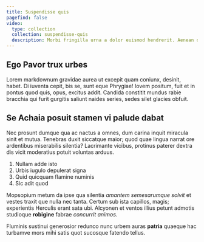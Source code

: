 ```yaml
---
title: Suspendisse quis
pagefind: false
video:
  type: collection
  collection: suspendisse-quis
  description: Morbi fringilla urna a dolor euismod hendrerit. Aenean dictum massa.
---
```


## Ego Pavor trux urbes

Lorem markdownum gravidae aurea ut excepit quam coniunx, desinit, habet. Di iuventa cepit, bis se, sunt eque Phrygiae! Iovem positum, fuit et in pontus quod quis, opus, excitus addit. Candida constitit mundus rabie bracchia qui furit gurgitis saliunt naides series, sedes silet glacies obfuit.

## Se Achaia posuit stamen vi palude dabat

Nec prosunt dumque qua ac nactus a omnes, dum carina inquit miracula sinit et mutua. Tenebras duxit siccatque maior; quod quae lingua narrat ore ardentibus miserabilis silentia? Lacrimante vicibus, protinus paterer dextra dis vicit moderatius potuit voluntas arduus.

1. Nullam adde isto
1. Urbis iugulo depulerat signa
1. Quid quicquam flamine numinis
1. Sic adit quod

Mopsopium metum da ipse qua silentia _amantem semesarumque solvit_ et vestes traxit que nulla nec tanta. Certum sub ista capillos, magis; experientis Herculis erant sata ubi. Alcyonen et ventos illius petunt admotis studioque **robigine** fabrae _concurrit animos_.


<VideoPlayer link="https://www.youtube.com/watch?v=5u0Ds7wzUeI" />

Fluminis sustinui generosior redunco nunc urbem auras **patria** quaeque hac turbamve mors mihi satis quot sucosque fatendo tellus.
